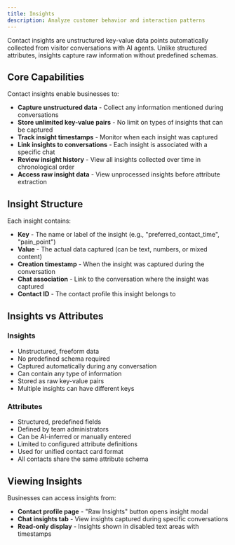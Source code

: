 ```yaml
---
title: Insights
description: Analyze customer behavior and interaction patterns
---
```


Contact insights are unstructured key-value data points automatically collected from visitor conversations with AI agents. Unlike structured attributes, insights capture raw information without predefined schemas.

## Core Capabilities

Contact insights enable businesses to:

- **Capture unstructured data** - Collect any information mentioned during conversations
- **Store unlimited key-value pairs** - No limit on types of insights that can be captured
- **Track insight timestamps** - Monitor when each insight was captured
- **Link insights to conversations** - Each insight is associated with a specific chat
- **Review insight history** - View all insights collected over time in chronological order
- **Access raw insight data** - View unprocessed insights before attribute extraction

## Insight Structure

Each insight contains:

- **Key** - The name or label of the insight (e.g., "preferred_contact_time", "pain_point")
- **Value** - The actual data captured (can be text, numbers, or mixed content)
- **Creation timestamp** - When the insight was captured during the conversation
- **Chat association** - Link to the conversation where the insight was captured
- **Contact ID** - The contact profile this insight belongs to

## Insights vs Attributes

### Insights

- Unstructured, freeform data
- No predefined schema required
- Captured automatically during any conversation
- Can contain any type of information
- Stored as raw key-value pairs
- Multiple insights can have different keys

### Attributes

- Structured, predefined fields
- Defined by team administrators
- Can be AI-inferred or manually entered
- Limited to configured attribute definitions
- Used for unified contact card format
- All contacts share the same attribute schema

## Viewing Insights

Businesses can access insights from:

- **Contact profile page** - "Raw Insights" button opens insight modal
- **Chat insights tab** - View insights captured during specific conversations
- **Read-only display** - Insights shown in disabled text areas with timestamps
